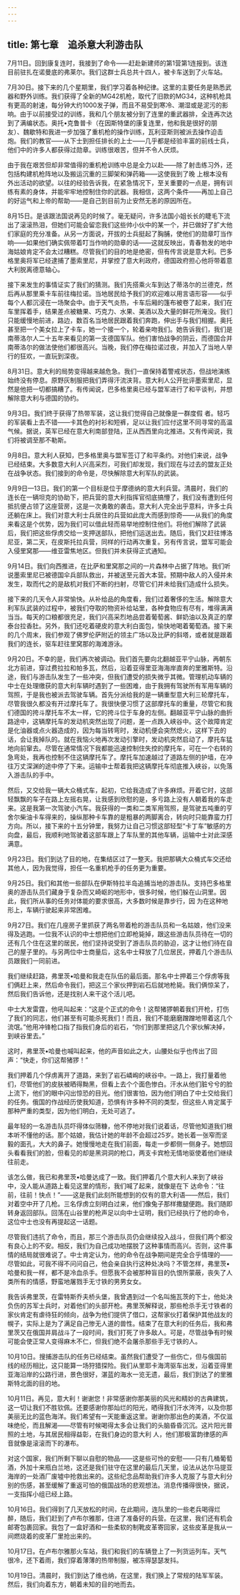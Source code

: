 ```yaml
---
---
---
```

title: 第七章　追杀意大利游击队
---




7月11日。回到康复连时，我接到了命令——赶赴新建师的第1营第1连报到。该连目前驻扎在诺曼底的弗莱尔。我们这群士兵总共十四人，被卡车送到了火车站。





7月30日。接下来的几个星期里，我们学习着各种纪律。这里的主要任务是熟悉武器和野外训练。我们获得了全新的MG42机枪，取代了旧款的MG34，这种机枪具有更高的射速，每分钟大约1000发子弹，而且不易受到寒冷、潮湿或是泥污的影响。由于以前接受过的训练，我和几个朋友被分到了连里的重武器排，全连再次达到了满编状态。奥托•克鲁普卡（在因斯特堡的康复连里，他和我是很好的朋友）、魏歇特和我进一步加强了重机枪的操作训练，瓦利亚斯则被派去操作迫击炮。我们的教官——从下士到担任排长的上士——几乎都是经验丰富的前线士兵，他们中的许多人都获得过勋章。训练很艰苦，但并不令人厌烦。

由于我在艰苦但却非常值得的重机枪训练中总是全力以赴——除了射击练习外，还包括构建机枪阵地以及搬运沉重的三脚架和弹药箱——这使我到了晚 上根本没有外出活动的欲望。以往的经验告诉我，在紧急情况下，至关重要的一点是，拥有训练有素的身体，并能牢牢地控制住你的武器。我相信，这两个条件——再加上自己的好运气和上帝的帮助——是自己到目前为止安然无恙的原因所在。





8月15日。是该跟法国说再见的时候了。毫无疑问，许多法国小姐长长的睫毛下流出了滚滚热泪，但她们可能会留恋我们这些帅小伙中的某一个，并已做好了扩大他们家庭的充分准备。从另一方面说，开拔的士兵挺起了胸脯，使他们的勋章叮当作响——如果他们确实佩带着叮当作响的勋章的话——这就反映出，青春勃发的地中海姑娘肯定不会太过糟糕。尽管我们的目的地是绝密，但有传言说是意大利。巴多格里奥将军已经逮捕了墨索里尼，并掌控了意大利政府，德国政府担心他将带着意大利脱离德意轴心。

接下来发生的事情证实了我们的猜测。我们先搭乘火车到达了蒂洛尔的兰德克，然后再从那里乘卡车前往梅拉诺。当地居民给予我们的欢迎难以用言语形容——似乎每个人都沉浸在一场聚会中。由于天气炎热，卡车后厢的篷布被卷了起来，我们在车里挥着手，结果差点被糖果、巧克力、水果、美酒以及大量的鲜花所淹没。我们只能缓慢地前进，路边，数百名当地居民跟着我们奔跑，伸出手与我们相握。奥托甚至把一个美女拉上了卡车，她一个接一个，轮着亲吻我们。她告诉我们，我们是南蒂洛尔人二十五年来看见的第一支德国军队。他们害怕战争的阴云，而德国合并南蒂洛尔的做法使他们都很高兴。当晚，我们停在梅拉诺过夜，并加入了当地人举行的狂欢，一直玩到深夜。





8月31日。意大利的局势变得越来越危急。我们一直保持着警戒状态，但战地演练始终没有停息。原野灰制服把我们弄得汗流浃背。意大利人公开批评墨索里尼，显然是他把一切都搞糟了。有传闻说，巴多格里奥已经与盟军进行了和平谈判，并想解除意大利与德国的协约。





9月3日。我们终于获得了热带军装，这让我们觉得自己就像是一群度假 者。轻巧的军装看上去不错——卡其色的衬衫和短裤，足以让我们应付这里不同寻常的高温气候。据说，英军已经在意大利南部登陆，正从西西里向北推进。又有传闻说，我们将被调至那不勒斯。





9月8日。意大利人获知，巴多格里奥与盟军签订了和平条约。对他们来说，战争已经结束。大多数意大利人兴高采烈，可我们却发现，我们现在与过去的盟友正处在战争状态。我们接到的命令是，尽快解除意大利军队的武装。





9月9日—13日。我们的第一个目标是位于摩德纳的意大利兵营。清晨时，我们的连长在一辆坦克的协助下，把兵营的意大利指挥官彻底搞懵了，我们没有遭到任何抵抗便占领了这座营房，这是一次勇敢的袭击。意大利人完全出乎意料，许多士兵还躺在床上。我们对意大利士兵居住的兵营如此庞大而感到惊奇——从我们的角度来看这是个优势，因为我们可以借此轻而易举地控制住他们。将他们解除了武装后，我们把这些俘虏交给一支押送部队，把他们运送出去。随后，我们又赶往博洛尼亚，第二天，在皮斯托拉兵营，同样的行动再次重复。另有传言说，盟军可能会入侵里窝那——维亚雷焦地区。但我们并未获得正式通知。





9月14日。我们向西推进，在比萨和里窝那之间的一片森林中占据了阵地。我们听说墨索里尼已被德国伞兵部队救出，并被送至元首大本营。预期中敌人的入侵并未发生，取而代之的是敌机对我们不断的扫射，尽管它们并未给我们造成什么损失。

接下来的几天令人非常愉快。从补给品的角度看，我们过着奢侈的生活。解除意大利军队武装的过程中，被我们夺取的物资补给站里，各种食物应有尽有，堆得满满当当。每天的口粮都很充足，我们兴高采烈地品尝着葡萄酱、鲜奶油以及真正的摩泰台拉香肚。另外，我们还吃着硬皮的意大利白面包，愉快地喝着葡萄酒。接下来的几个周末，我们参观了佛罗伦萨附近的领主广场以及比萨的斜塔，或者就是跟着我们的连长，驱车赶往里窝那的海滩游泳。

9月20日。不幸的是，我们再次被调动。我们首先要向北翻越亚平宁山脉，再朝东北方前进，穿过费拉拉和帕多瓦，然后，沿着亚得里亚海海岸直奔的里雅斯特。沿途，我们与游击队发生了一些冲突，但我们遭受的损失微乎其微。管理机动车辆的中士在处理缴获的意大利车辆时遇到了一些困难，由于我拥有驾驶所有军用车辆的驾照，于是我也被派去驾驶车辆。首先分派给我的是一辆重型意大利三轮摩托车，尽管我很久都没有开过摩托车了。我很快便习惯了这部摩托车的重量，尽管它和我们德国的挎斗摩托车不太一样，它的挎斗位于车身的左侧。翻越亚平宁山脉的曲折路途中，这辆摩托车的发动机突然出现了问题，差一点跌入峡谷中。这个故障肯定是化油器或点火器造成的，因为每当转弯时，发动机便会突然熄火，这样下去的话，会让我掉队的。就在我恼火地再次发动引擎时，发动机突然启动了，摩托车猛地向前窜去。尽管在通常情况下我都能迅速控制住失控的摩托车，可在一个右转的急弯处，我再也控制不住这辆摩托车了。摩托车加速越过了道路左侧的护墙，在冲往万丈深渊的途中停了下来。运输中士帮着我把这辆摩托车彻底推入峡谷，以免落入游击队的手中。

然后，又交给我一辆大众桶式车，起初，它给我造成了许多麻烦。开着它时，这部轻飘飘的车子在路上左摇右晃，让我感到欣慰的是，多亏路上没有人朝着我的车走来。这是我第一次驾驶小汽车。我获得的一类和二类军用驾照，是驾驶五吨重的亨舍尔柴油卡车得来的，操纵那种卡车靠的是粗暴的两脚离合，转向时只能靠蛮力打方向。所以，接下来的十五分钟里，我努力让自己习惯这部轻型“卡丁车”敏感的方向盘，最后，我顺利地驾驶着这部车跟上了车队里的其他车辆，运输中士对此深感满意。





9月23日。我们到达了目的地，在集结区过了一整天。我把那辆大众桶式车交还给其他人，因为我觉得，担任一名重机枪手的任务更为重要。





9月25日。我们和其他一些部队在伊斯特拉半岛追捕当地的游击队。支持巴多格里奥的游击队员们藏身于复杂而又崎岖的地形中，很多时候，他们躲在山洞里。因此，我们所从事的任务对体能的要求很高，大多数时候是靠步行，因 为在这种地形上，车辆行驶起来非常困难。





9月27日。我们在几座房子里抓获了两名带着枪的游击队员和一名姑娘，他们没来得及逃跑。一位我不认识的中士想把他们立即枪毙掉，跟这些游击队员待在一切的还有几个住在这里的居民，他们坚持说受到了游击队员的胁迫，这才让他们待在自己的屋子里的。与另两位中士商量后，这名中士释放了几位居民，押着几个游击队员跟我们一同前进。

我们继续赶路，弗里茨•哈曼和我走在队伍的最后面。那名中士押着三个俘虏等我们俩赶上来，然后命令我们，把这三个家伙押到岩石后就地枪毙。我们俩惊呆了，然后我们告诉他，还是找别人来干这个活儿吧。

中士大发雷霆，他吼叫起来：“这是个正式的命令！这帮猪猡朝着我们开枪，打伤了我们的同志，他们甚至有可能杀死我们！而且，我们不能磨磨蹭蹭地带着这几个流氓。”他用冲锋枪口指了指我们身后的岩石，“你们到那里把这几个家伙解决掉，到峡谷里去。”

这时，弗里茨•哈曼也喊叫起来，他的声音如此之大，山腰处似乎也传出了回声：“快走，你们这帮猪猡！”

我们押着几个俘虏离开了道路，来到了岩石嶙峋的峡谷中。一路上，我打量着他们，尽管他们的皮肤被晒得黝黑，但看上去个个面色惨白。汗水从他们脏兮兮的脸上流下，他们的眼中闪出惊恐的目光。他们很害怕，因为他们明白了中士交给我们的任务。俄国的作战经历使我知道，恐惧有许多种不同的类型，但这些人肯定属于那种严重的类型，因为他们明白，无处可逃了。

最年轻的一名游击队员吓得体似筛糠，他不停地对我们说着话，尽管他知道我们根本听不懂他的话。那个姑娘，我估计她的年龄不会超过25岁。她长着一张窄而坚毅的面孔，大大的鼻子。她慢慢地走在我们前面，每走一步都侧一侧身子。她想回头看看我们的脸，但看见的却是黑洞洞的枪口，两支卡宾枪无情地驱使着他们继续往前走。

该怎么做，我已和弗里茨•哈曼达成了一致。我们押着几个意大利人来到了峡谷中，没人能从道路上看见这里的情形，我们喊了起来，就像是在下 达命令：“往前，往前！快点！”——这是我们此刻所能想到的仅有的意大利语——然后，我们对着空中开了几枪。三名俘虏立刻明白过来，他们像兔子那样撒腿便跑。我们随即转身返回部队。回荡在山谷里的枪声足以向中士证明，我们已经执行了他的命令，这位中士也没有再提起这一话题。

尽管我们违抗了命令，而且，那三个游击队员仍会继续投入战斗，但我们两个都没有良心上的不安。相反，我们为自己成功地摆脱了这种事情而高兴。否则，这件事情的结局就很难说了。中士肯定认为，他的命令在战争期间是完全合乎情理的——尽管如此，可我不得不问问自己，他会亲自执行这种处决吗？不管怎样，弗里茨•哈曼和我一样，都不是冷血杀手。但愿我不会被那种盲目的仇恨所蒙蔽，丧失了人类所有的情感，野蛮地屠戮手无寸铁的男男女女。

我告诉弗里茨，在雷特斯乔夫桥头堡，我曾遇到过一个名叫施瓦茨的下士，他处决负伤的苏军士兵时，对着他们的头部开枪。弗里茨解释说，那些枪杀手无寸铁者的家伙肯定有虐待狂的倾向，战争为他们提供了借口，这帮家伙打着保护其他战友的幌子，实际上是为了满足自己惨无人道的兽性。结束了在意大利的任务后，我和弗里茨又在俄国并肩战斗了一段时间，我们打死了许多敌人。可是，尽管战争有时候可能会使正常人变得麻木不仁，但我们绝不会屠杀那些手无寸铁的人。





10月10日。搜捕游击队的任务已经结束。虽然我们遭受了一些伤亡，但与俄国前线的经历相比，这只能算一场狩猎探险。我们从里耶卡海湾驱车出发，沿着亚得里亚海沿岸的公路行进，景色很好，湛蓝的海水一览无遗，最后，我们到达了的里雅斯特北面的目的地。





10月11日。再见，意大利！谢谢您！非常感谢你那美丽的风光和精妙的古典建筑，这一切让我们不胜钦佩。还要感谢你那灿烂的阳光，晒得我们汗水涔涔，以及你那美丽无比的蓝色海洋。我们希望有一天能重返这里。谢谢你那出色的美酒，不仅滋味绝伦，而且解渴——尽管有时候喝得太多会让我们的头脑昏昏沉沉。这片阳光普照的土地，与其居民相得益彰，在我们身边的意大利 人，他们那极富韵律感的声音就像是滚滚而下的瀑布。

对这个国家，我们所剩下聊以自慰的物品——这是些可怜的安慰——只有几桶葡萄酒，外加十来瓶白兰地，这还是我们驻守在这里的最后几天里，设法从达尔马提亚海岸的一处酒厂废墟中抢救出来的。这些纪念品帮助我们许多人克服了与意大利分别的伤感，甚至缓解了重返可怕的俄国战场的悲观想法。消息传播得很快，据说，一支指挥小组已经上路。





10月16日。我们得到了几天放松的时间，在此期间，连队里的一些老兵喝得烂醉，随后，我们赶到了卢布尔雅那，住进了准备好的兵营。在这里，我们还有机会邮寄包裹回家。我包了一盒好酒和一些柔软的制靴皮革寄回家，这些皮革是我从一间燃烧着的皮革厂里抢出来的。





10月17日。在卢布尔雅那火车站，我们和我们的车辆登上了一列货运列车。天气很冷，还下着雨，我们穿着薄薄的热带制服，被冻得瑟瑟发抖。





10月19日。清晨时，我们到达了维也纳，在这里，我们换上了常规的陆军军装。然后，我们向着东方，朝着未知的目的地而去。